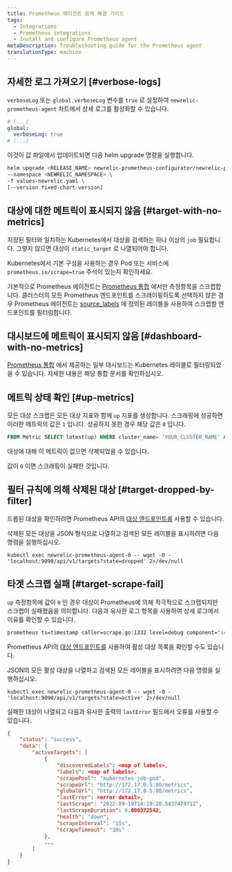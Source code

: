 ```yaml
---
title: Prometheus 에이전트 문제 해결 가이드
tags:
  - Integrations
  - Prometheus integrations
  - Install and configure Prometheus agent
metaDescription: Troubleshooting guide for the Prometheus agent
translationType: machine
---
```


## 자세한 로그 가져오기 [#verbose-logs]

`verboseLog` 또는 `global.verboseLog` 변수를 `true` 로 설정하여 `newrelic-prometheus-agent` 차트에서 상세 로그를 활성화할 수 있습니다.

```yaml
# (...)
global:
  verboseLog: true
# (...)
```

이것이 값 파일에서 업데이트되면 다음 helm upgrade 명령을 실행합니다.

```bash
helm upgrade <RELEASE_NAME> newrelic-prometheus-configurator/newrelic-prometheus-agent \
--namespace <NEWRELIC_NAMESPACE> \
-f values-newrelic.yaml \
[--version fixed-chart-version]
```

## 대상에 대한 메트릭이 표시되지 않음 [#target-with-no-metrics]

지정된 필터와 일치하는 Kubernetes에서 대상을 검색하는 하나 이상의 `job` 필요합니다. 그렇지 않으면 대상이 `static_target` 로 나열되어야 합니다.

Kubernetes에서 기본 구성을 사용하는 경우 Pod 또는 서비스에 `prometheus.io/scrape=true` 주석이 있는지 확인하세요.

기본적으로 Prometheus 에이전트는 [Prometheus 통합](/docs/infrastructure/prometheus-integrations/integrations-list/integrations-list-intro) 에서만 측정항목을 스크랩합니다. 클러스터의 모든 Prometheus 엔드포인트를 스크레이핑하도록 선택하지 않은 경우 Prometheus 에이전트는 [source_labels](https://github.com/newrelic/newrelic-prometheus-configurator/blob/main/charts/newrelic-prometheus-agent/values.yaml) 에 정의된 레이블을 사용하여 스크랩할 엔드포인트를 필터링합니다.

## 대시보드에 메트릭이 표시되지 않음 [#dashboard-with-no-metrics]

[Prometheus 통합](/docs/infrastructure/prometheus-integrations/integrations-list/integrations-list-intro) 에서 제공하는 일부 대시보드는 Kubernetes 레이블로 필터링되었을 수 있습니다. 자세한 내용은 해당 통합 문서를 확인하십시오.

## 메트릭 상태 확인 [#up-metrics]

모든 대상 스크랩은 모든 대상 지표와 함께 `up` 지표를 생성합니다. 스크래핑에 성공하면 이러한 메트릭의 값은 `1` 입니다. 성공하지 못한 경우 해당 값은 `0` 입니다.

```SQL
FROM Metric SELECT latest(up) WHERE cluster_name= 'YOUR_CLUSTER_NAME' AND pod = 'TARGET_POD_NAME' TIMESERIES
```

대상에 대해 이 메트릭이 없으면 삭제되었을 수 있습니다.

값이 `0` 이면 스크래핑이 실패한 것입니다.

## 필터 규칙에 의해 삭제된 대상 [#target-dropped-by-filter]

드롭된 대상을 확인하려면 Prometheus API의 [대상 엔드포인트를](https://prometheus.io/docs/prometheus/latest/querying/api/#targets) 사용할 수 있습니다.

삭제된 모든 대상을 JSON 형식으로 나열하고 검색된 모든 레이블을 표시하려면 다음 명령을 실행하십시오.

```shell
kubectl exec newrelic-prometheus-agent-0 -- wget -O - 'localhost:9090/api/v1/targets?state=dropped' 2>/dev/null
```

## 타겟 스크랩 실패 [#target-scrape-fail]

`up` 측정항목에 값이 `0` 인 경우 대상이 Prometheus에 의해 적극적으로 스크랩되지만 스크랩이 실패했음을 의미합니다. 다음과 유사한 로그 항목을 사용하여 상세 로그에서 이유를 확인할 수 있습니다.

```bash
prometheus ts=timestamp caller=scrape.go:1332 level=debug component="scrape manager" scrape_pool=kubernetes-job-pod target=http://1.2.3.4:80/metrics msg="<error>" err="<error detail>"
```

Prometheus API의 [대상 엔드포인트를](https://prometheus.io/docs/prometheus/latest/querying/api/#targets) 사용하여 활성 대상 목록을 확인할 수도 있습니다.

JSON의 모든 활성 대상을 나열하고 검색된 모든 레이블을 표시하려면 다음 명령을 실행하십시오.

```shell
kubectl exec newrelic-prometheus-agent-0 -- wget -O - 'localhost:9090/api/v1/targets?state=active' 2>/dev/null
```

실패한 대상이 나열되고 다음과 유사한 출력의 `lastError` 필드에서 오류를 사용할 수 있습니다.

```json
{
    "status": "success",
    "data": {
        "activeTargets": [
            {
                "discoveredLabels": <map of labels>,
                "labels": <map of labels>,
                "scrapePool": "kubernetes-job-pod",
                "scrapeUrl": "http://172.17.0.5:80/metrics",
                "globalUrl": "http://172.17.0.5:80/metrics",
                "lastError": <error detail>,
                "lastScrape": "2022-09-19T14:19:20.543747971Z",
                "lastScrapeDuration": 0.000372542,
                "health": "down",
                "scrapeInterval": "15s",
                "scrapeTimeout": "10s"
            },
            ...
        ]
    }
}
```